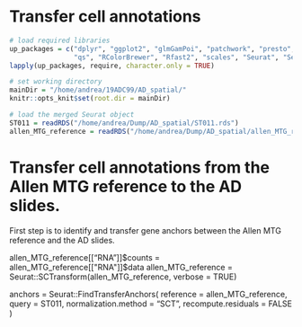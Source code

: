 # Transfer cell annotations

```r
# load required libraries
up_packages = c("dplyr", "ggplot2", "glmGamPoi", "patchwork", "presto",
                "qs", "RColorBrewer", "Rfast2", "scales", "Seurat", "SeuratData")
lapply(up_packages, require, character.only = TRUE)

# set working directory
mainDir = "/home/andrea/19ADC99/AD_spatial/"
knitr::opts_knit$set(root.dir = mainDir)

# load the merged Seurat object
ST011 = readRDS("/home/andrea/Dump/AD_spatial/ST011.rds")
allen_MTG_reference = readRDS("/home/andrea/Dump/AD_spatial/allen_MTG_reference.PCA.rds")
```


# Transfer cell annotations from the Allen MTG reference to the AD slides.

First step is to identify and transfer gene anchors between the Allen MTG reference and the AD slides.


allen_MTG_reference[["RNA"]]$counts = allen_MTG_reference[["RNA"]]$data
allen_MTG_reference = Seurat::SCTransform(allen_MTG_reference, verbose = TRUE)

anchors = Seurat::FindTransferAnchors(
    reference = allen_MTG_reference,
    query = ST011,
    normalization.method = "SCT",
    recompute.residuals = FALSE
)

